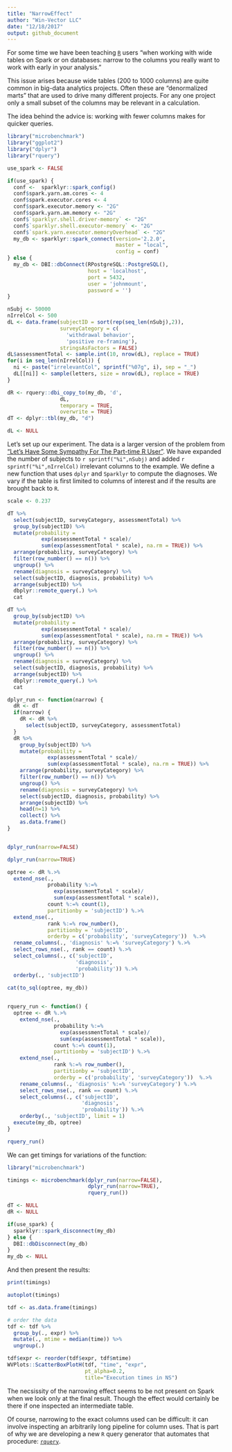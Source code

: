 ```yaml
---
title: "NarrowEffect"
author: "Win-Vector LLC"
date: "12/18/2017"
output: github_document
---
```


<!-- NarrowEffect.md is generated from NarrowEffect.Rmd. Please edit that file -->

For some time we have been teaching [`R`](https://journal.r-project.org) users "when working with wide tables on Spark or on databases: narrow to the columns you really want to work with early in your analysis."

This issue arises because wide tables (200 to 1000 columns) are quite common in big-data analytics projects.  Often these are "denormalized marts" that are used to drive many different projects.  For any one project only a small subset of the columns may be relevant in a calculation.

The idea behind the advice is: working with fewer columns makes for quicker queries.


```r
library("microbenchmark")
library("ggplot2")
library("dplyr")
library("rquery")

use_spark <- FALSE
```

```r
if(use_spark) {
  conf <-  sparklyr::spark_config()
  conf$spark.yarn.am.cores <- 4
  conf$spark.executor.cores <- 4
  conf$spark.executor.memory <- "2G"
  conf$spark.yarn.am.memory <- "2G" 
  conf$`sparklyr.shell.driver-memory` <- "2G"
  conf$`sparklyr.shell.executor-memory` <- "2G"
  conf$`spark.yarn.executor.memoryOverhead` <- "2G"
  my_db <- sparklyr::spark_connect(version='2.2.0', 
                                   master = "local",
                                   config = conf)
} else {
  my_db <- DBI::dbConnect(RPostgreSQL::PostgreSQL(),
                          host = 'localhost',
                          port = 5432,
                          user = 'johnmount',
                          password = '')
}

nSubj <- 50000
nIrrelCol <- 500
dL <- data.frame(subjectID = sort(rep(seq_len(nSubj),2)),
                 surveyCategory = c(
                   'withdrawal behavior',
                   'positive re-framing'),
                 stringsAsFactors = FALSE)
dL$assessmentTotal <- sample.int(10, nrow(dL), replace = TRUE)
for(i in seq_len(nIrrelCol)) {
  ni <- paste("irrelevantCol", sprintf("%07g", i), sep = "_")
  dL[[ni]] <- sample(letters, size = nrow(dL), replace = TRUE)
}

dR <- rquery::dbi_copy_to(my_db, 'd',
                 dL,
                 temporary = TRUE, 
                 overwrite = TRUE)
dT <- dplyr::tbl(my_db, "d")

dL <- NULL
```


Let's set up our experiment.  The data is a larger version of the problem from ["Let’s Have Some Sympathy For The Part-time R User"](http://www.win-vector.com/blog/2017/08/lets-have-some-sympathy-for-the-part-time-r-user/).  We have expanded the number of subjects to `r sprintf("%i",nSubj)` and added `r sprintf("%i",nIrrelCol)` irrelevant columns to the example.  We define a new function that uses `dplyr` and `Sparklyr` to compute the diagnoses.  We vary if the table is first limited to columns of interest and if the results are brought back to `R`.

```r
scale <- 0.237
```

```r
dT %>%
  select(subjectID, surveyCategory, assessmentTotal) %>%
  group_by(subjectID) %>%
  mutate(probability =
           exp(assessmentTotal * scale)/
           sum(exp(assessmentTotal * scale), na.rm = TRUE)) %>%
  arrange(probability, surveyCategory) %>%
  filter(row_number() == n()) %>%
  ungroup() %>%
  rename(diagnosis = surveyCategory) %>%
  select(subjectID, diagnosis, probability) %>%
  arrange(subjectID) %>%
  dbplyr::remote_query(.) %>%
  cat

dT %>%
  group_by(subjectID) %>%
  mutate(probability =
           exp(assessmentTotal * scale)/
           sum(exp(assessmentTotal * scale), na.rm = TRUE)) %>%
  arrange(probability, surveyCategory) %>%
  filter(row_number() == n()) %>%
  ungroup() %>%
  rename(diagnosis = surveyCategory) %>%
  select(subjectID, diagnosis, probability) %>%
  arrange(subjectID) %>%
  dbplyr::remote_query(.) %>%
  cat

dplyr_run <- function(narrow) {
  dR <- dT
  if(narrow) {
    dR <- dR %>%
      select(subjectID, surveyCategory, assessmentTotal)
  }
  dR %>%
    group_by(subjectID) %>%
    mutate(probability =
             exp(assessmentTotal * scale)/
             sum(exp(assessmentTotal * scale), na.rm = TRUE)) %>%
    arrange(probability, surveyCategory) %>%
    filter(row_number() == n()) %>%
    ungroup() %>%
    rename(diagnosis = surveyCategory) %>%
    select(subjectID, diagnosis, probability) %>%
    arrange(subjectID) %>% 
    head(n=1) %>%
    collect() %>%
    as.data.frame()
}


dplyr_run(narrow=FALSE)

dplyr_run(narrow=TRUE)
```

```r
optree <- dR %.>%
  extend_nse(.,
             probability %:=%
               exp(assessmentTotal * scale)/
               sum(exp(assessmentTotal * scale)),
             count %:=% count(1),
             partitionby = 'subjectID') %.>%
  extend_nse(.,
             rank %:=% row_number(),
             partitionby = 'subjectID',
             orderby = c('probability', 'surveyCategory'))  %.>%
  rename_columns(., 'diagnosis' %:=% 'surveyCategory') %.>%
  select_rows_nse(., rank == count) %.>%
  select_columns(., c('subjectID', 
                      'diagnosis', 
                      'probability')) %.>%
  orderby(., 'subjectID')

cat(to_sql(optree, my_db))

  
rquery_run <- function() {
  optree <- dR %.>%
    extend_nse(.,
               probability %:=%
                 exp(assessmentTotal * scale)/
                 sum(exp(assessmentTotal * scale)),
               count %:=% count(1),
               partitionby = 'subjectID') %.>%
    extend_nse(.,
               rank %:=% row_number(),
               partitionby = 'subjectID',
               orderby = c('probability', 'surveyCategory'))  %.>%
    rename_columns(., 'diagnosis' %:=% 'surveyCategory') %.>%
    select_rows_nse(., rank == count) %.>%
    select_columns(., c('subjectID', 
                        'diagnosis', 
                        'probability')) %.>%
    orderby(., 'subjectID', limit = 1)
  execute(my_db, optree)
}

rquery_run()

```

We can get timings for variations of the function:

```r
library("microbenchmark")

timings <- microbenchmark(dplyr_run(narrow=FALSE), 
                          dplyr_run(narrow=TRUE),
                          rquery_run())

dT <- NULL
dR <- NULL
```

```r
if(use_spark) {
  sparklyr::spark_disconnect(my_db)
} else {
  DBI::dbDisconnect(my_db)
}
my_db <- NULL
```

And then present the results:

```r
print(timings)

autoplot(timings)

tdf <- as.data.frame(timings)

# order the data
tdf <- tdf %>%
  group_by(., expr) %>%
  mutate(., mtime = median(time)) %>%
  ungroup(.)

tdf$expr <- reorder(tdf$expr, tdf$mtime)
WVPlots::ScatterBoxPlotH(tdf, "time", "expr",  
                         pt_alpha=0.2,
                         title="Execution times in NS")
```

The necsissity of the narrowing effect seems to be not present on Spark when we look only at the final result. Though the effect would certainly be there if one inspected an intermediate table.

Of course, narrowing to the exact columns used can be difficult: it can involve inspecting an
arbitrarily long pipeline for column uses.  That is part of why we are developing
a new `R` query generator that automates that procedure: [`rquery`](https://winvector.github.io/rquery/).




